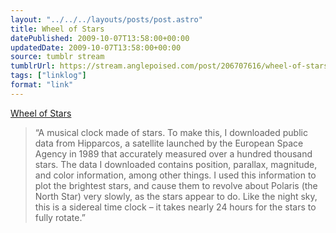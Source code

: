 ```yaml
---
layout: "../../../layouts/posts/post.astro"
title: Wheel of Stars
datePublished: 2009-10-07T13:58:00+00:00
updatedDate: 2009-10-07T13:58:00+00:00
source: tumblr stream
tumblrUrl: https://stream.anglepoised.com/post/206707616/wheel-of-stars
tags: ["linklog"]
format: "link"
---
```


[Wheel of Stars][1]

> &ldquo;A musical clock made of stars. To make this, I downloaded public data from Hipparcos, a satellite launched by the European Space Agency in 1989 that accurately measured over a hundred thousand stars. The data I downloaded contains position, parallax, magnitude, and color information, among other things. I used this information to plot the brightest stars, and cause them to revolve about Polaris (the North Star) very slowly, as the stars appear to do. Like the night sky, this is a sidereal time clock &ndash; it takes nearly 24 hours for the stars to fully rotate.&rdquo;

[1]: http://wheelof.com/stars/
